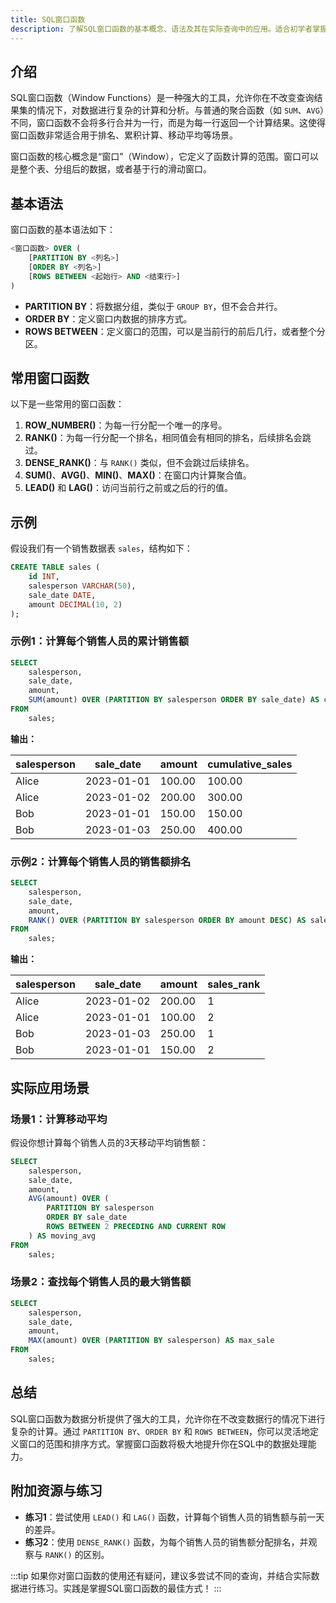 ```yaml
---
title: SQL窗口函数
description: 了解SQL窗口函数的基本概念、语法及其在实际查询中的应用。适合初学者掌握高级SQL操作。
---
```


## 介绍

SQL窗口函数（Window Functions）是一种强大的工具，允许你在不改变查询结果集的情况下，对数据进行复杂的计算和分析。与普通的聚合函数（如 `SUM`、`AVG`）不同，窗口函数不会将多行合并为一行，而是为每一行返回一个计算结果。这使得窗口函数非常适合用于排名、累积计算、移动平均等场景。

窗口函数的核心概念是“窗口”（Window），它定义了函数计算的范围。窗口可以是整个表、分组后的数据，或者基于行的滑动窗口。

## 基本语法

窗口函数的基本语法如下：

```sql
<窗口函数> OVER (
    [PARTITION BY <列名>]
    [ORDER BY <列名>]
    [ROWS BETWEEN <起始行> AND <结束行>]
)
```

- **PARTITION BY**：将数据分组，类似于 `GROUP BY`，但不会合并行。
- **ORDER BY**：定义窗口内数据的排序方式。
- **ROWS BETWEEN**：定义窗口的范围，可以是当前行的前后几行，或者整个分区。

## 常用窗口函数

以下是一些常用的窗口函数：

1. **ROW_NUMBER()**：为每一行分配一个唯一的序号。
2. **RANK()**：为每一行分配一个排名，相同值会有相同的排名，后续排名会跳过。
3. **DENSE_RANK()**：与 `RANK()` 类似，但不会跳过后续排名。
4. **SUM()**、**AVG()**、**MIN()**、**MAX()**：在窗口内计算聚合值。
5. **LEAD()** 和 **LAG()**：访问当前行之前或之后的行的值。

## 示例

假设我们有一个销售数据表 `sales`，结构如下：

```sql
CREATE TABLE sales (
    id INT,
    salesperson VARCHAR(50),
    sale_date DATE,
    amount DECIMAL(10, 2)
);
```

### 示例1：计算每个销售人员的累计销售额

```sql
SELECT 
    salesperson,
    sale_date,
    amount,
    SUM(amount) OVER (PARTITION BY salesperson ORDER BY sale_date) AS cumulative_sales
FROM 
    sales;
```

**输出：**

| salesperson | sale_date  | amount | cumulative_sales |
|-------------|------------|--------|------------------|
| Alice       | 2023-01-01 | 100.00 | 100.00           |
| Alice       | 2023-01-02 | 200.00 | 300.00           |
| Bob         | 2023-01-01 | 150.00 | 150.00           |
| Bob         | 2023-01-03 | 250.00 | 400.00           |

### 示例2：计算每个销售人员的销售额排名

```sql
SELECT 
    salesperson,
    sale_date,
    amount,
    RANK() OVER (PARTITION BY salesperson ORDER BY amount DESC) AS sales_rank
FROM 
    sales;
```

**输出：**

| salesperson | sale_date  | amount | sales_rank |
|-------------|------------|--------|------------|
| Alice       | 2023-01-02 | 200.00 | 1          |
| Alice       | 2023-01-01 | 100.00 | 2          |
| Bob         | 2023-01-03 | 250.00 | 1          |
| Bob         | 2023-01-01 | 150.00 | 2          |

## 实际应用场景

### 场景1：计算移动平均

假设你想计算每个销售人员的3天移动平均销售额：

```sql
SELECT 
    salesperson,
    sale_date,
    amount,
    AVG(amount) OVER (
        PARTITION BY salesperson 
        ORDER BY sale_date 
        ROWS BETWEEN 2 PRECEDING AND CURRENT ROW
    ) AS moving_avg
FROM 
    sales;
```

### 场景2：查找每个销售人员的最大销售额

```sql
SELECT 
    salesperson,
    sale_date,
    amount,
    MAX(amount) OVER (PARTITION BY salesperson) AS max_sale
FROM 
    sales;
```

## 总结

SQL窗口函数为数据分析提供了强大的工具，允许你在不改变数据行的情况下进行复杂的计算。通过 `PARTITION BY`、`ORDER BY` 和 `ROWS BETWEEN`，你可以灵活地定义窗口的范围和排序方式。掌握窗口函数将极大地提升你在SQL中的数据处理能力。

## 附加资源与练习

- **练习1**：尝试使用 `LEAD()` 和 `LAG()` 函数，计算每个销售人员的销售额与前一天的差异。
- **练习2**：使用 `DENSE_RANK()` 函数，为每个销售人员的销售额分配排名，并观察与 `RANK()` 的区别。

:::tip
如果你对窗口函数的使用还有疑问，建议多尝试不同的查询，并结合实际数据进行练习。实践是掌握SQL窗口函数的最佳方式！
:::
